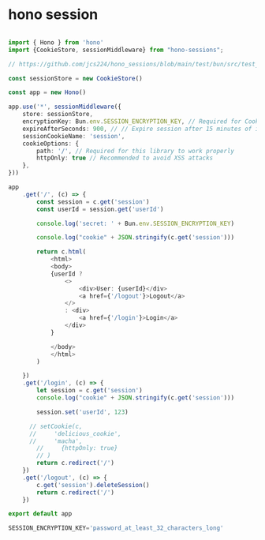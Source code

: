 # hono session
```ts filename="index.ts"

import { Hono } from 'hono'
import {CookieStore, sessionMiddleware} from "hono-sessions";

// https://github.com/jcs224/hono_sessions/blob/main/test/bun/src/test_cookie.ts

const sessionStore = new CookieStore()

const app = new Hono()

app.use('*', sessionMiddleware({
    store: sessionStore,
    encryptionKey: Bun.env.SESSION_ENCRYPTION_KEY, // Required for CookieStore, recommended for others
    expireAfterSeconds: 900, // // Expire session after 15 minutes of inactivity
    sessionCookieName: 'session',
    cookieOptions: {
        path: '/', // Required for this library to work properly
        httpOnly: true // Recommended to avoid XSS attacks
    },
}))

app
    .get('/', (c) => {
        const session = c.get('session')
        const userId = session.get('userId')

        console.log('secret: ' + Bun.env.SESSION_ENCRYPTION_KEY)

        console.log("cookie" + JSON.stringify(c.get('session')))

        return c.html(
            <html>
            <body>
            {userId ?
                <>
                    <div>User: {userId}</div>
                    <a href={'/logout'}>Logout</a>
                </>
                : <div>
                    <a href={'/login'}>Login</a>
                </div>
            }

            </body>
            </html>
        )

    })
    .get('/login', (c) => {
        let session = c.get('session')
        console.log("cookie" + JSON.stringify(c.get('session')))

        session.set('userId', 123)

      // setCookie(c,
      //     'delicious_cookie',
      //     'macha',
        //     {httpOnly: true}
        // )
        return c.redirect('/')
    })
    .get('/logout', (c) => {
        c.get('session').deleteSession()
        return c.redirect('/')
    })

export default app

```
```ts filename=".env.local"
SESSION_ENCRYPTION_KEY='password_at_least_32_characters_long'
```
